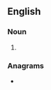 ==English==

===Noun===
{{head|en|noun plural form}}

# {{plural of|boyard|lang=en}}

===Anagrams===
* {{l|en|byroads}}